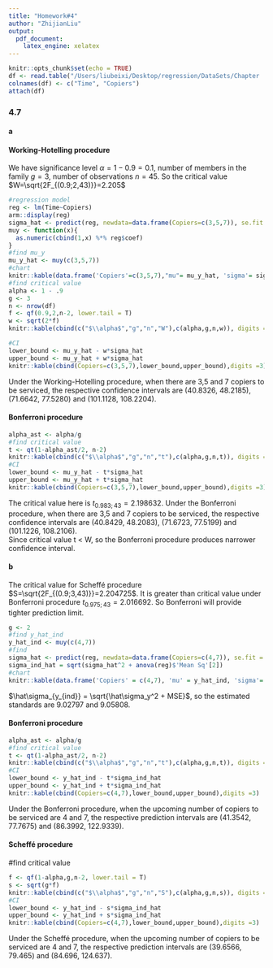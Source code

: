 ```yaml
---
title: "Homework#4"
author: "ZhijianLiu"
output: 
  pdf_document: 
    latex_engine: xelatex
---
```


```r
knitr::opts_chunk$set(echo = TRUE)
df <- read.table("/Users/liubeixi/Desktop/regression/DataSets/Chapter  1 Data Sets/CH01PR20.txt")
colnames(df) <- c("Time", "Copiers")
attach(df)
```

### 4.7
#### a 
#### Working-Hotelling procedure

We have significance level $\alpha=1-0.9=0.1$, number of members in the family $g=3$, number of observations $n=45$.
So the critical value $W=\sqrt{2F_{(0.9;2,43)}}=2.205$

```r
#regression model
reg <- lm(Time~Copiers)
arm::display(reg)
sigma_hat <- predict(reg, newdata=data.frame(Copiers=c(3,5,7)), se.fit = T)$se.fit
muy <- function(x){
  as.numeric(cbind(1,x) %*% reg$coef)
}
#find mu_y
mu_y_hat <- muy(c(3,5,7))
#chart
knitr::kable(data.frame('Copiers'=c(3,5,7),"mu"= mu_y_hat, 'sigma'= sigma_hat), digits =3)
#find critical value
alpha <- 1 - .9
g <- 3
n <- nrow(df)
f <- qf(0.9,2,n-2, lower.tail = T)
w <- sqrt(2*f)
knitr::kable(cbind(c("$\\alpha$","g","n","W"),c(alpha,g,n,w)), digits =3)

#CI
lower_bound <- mu_y_hat - w*sigma_hat
upper_bound <- mu_y_hat + w*sigma_hat
knitr::kable(cbind(Copiers=c(3,5,7),lower_bound,upper_bound),digits =3)
```

Under the Working-Hotelling procedure, when there are 3,5 and 7 copiers to be serviced, the respective confidence intervals are (40.8326, 48.2185), (71.6642, 77.5280) and (101.1128, 108.2204).

#### Bonferroni procedure

```r
alpha_ast <- alpha/g
#find critical value
t <- qt(1-alpha_ast/2, n-2)
knitr::kable(cbind(c("$\\alpha$","g","n","t"),c(alpha,g,n,t)), digits =3)
#CI
lower_bound <- mu_y_hat - t*sigma_hat
upper_bound <- mu_y_hat + t*sigma_hat
knitr::kable(cbind(Copiers=c(3,5,7),lower_bound,upper_bound),digits =3)
```

The critical value here is $t_{0.983;43} = 2.198632$.
Under the Bonferroni procedure, when there are 3,5 and 7 copiers to be serviced, the respective confidence intervals are (40.8429, 48.2083), (71.6723, 77.5199) and (101.1226, 108.2106).  
Since critical value t < W, so the Bonferroni procedure produces narrower confidence interval.

#### b

The critical value for Scheffé procedure $S=\sqrt{2F_{(0.9;3,43)}}=2.204725$. It is greater than critical value under Bonferroni procedure $t_{0.975;43} = 2.016692$. So Bonferroni will provide tighter prediction limit.

```r
g <- 2
#find y_hat_ind
y_hat_ind <- muy(c(4,7))
#find 
sigma_hat <- predict(reg, newdata=data.frame(Copiers=c(4,7)), se.fit = T)$se.fit
sigma_ind_hat = sqrt(sigma_hat^2 + anova(reg)$'Mean Sq'[2])
#chart
knitr::kable(data.frame('Copiers' = c(4,7), 'mu' = y_hat_ind, 'sigma'= sigma_ind_hat), digits =3)
```

$\hat\sigma_{y_{ind}} = \sqrt{\hat\sigma_y^2 + MSE}$, so the estimated standards are 9.02797 and 9.05808.

#### Bonferroni procedure
```r
alpha_ast <- alpha/g
#find critical value
t <- qt(1-alpha_ast/2, n-2)
knitr::kable(cbind(c("$\\alpha$","g","n","t"),c(alpha,g,n,t)), digits =3)
#CI
lower_bound <- y_hat_ind - t*sigma_ind_hat
upper_bound <- y_hat_ind + t*sigma_ind_hat
knitr::kable(cbind(Copiers=c(4,7),lower_bound,upper_bound),digits =3)
```

Under the Bonferroni procedure, when the upcoming number of copiers to be serviced are 4 and 7, the respective prediction intervals are (41.3542, 77.7675) and (86.3992, 122.9339).

#### Scheffé procedure
#find critical value
```r
f <- qf(1-alpha,g,n-2, lower.tail = T)
s <- sqrt(g*f)
knitr::kable(cbind(c("$\\alpha$","g","n","S"),c(alpha,g,n,s)), digits =3)
#CI
lower_bound <- y_hat_ind - s*sigma_ind_hat
upper_bound <- y_hat_ind + s*sigma_ind_hat
knitr::kable(cbind(Copiers=c(4,7),lower_bound,upper_bound),digits =3)
```

Under the Scheffé procedure, when the upcoming number of copiers to be serviced are 4 and 7, the respective prediction intervals are (39.6566, 79.465) and (84.696, 124.637).